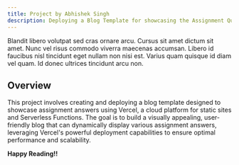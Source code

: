 ```yaml
---
title: Project by Abhishek Singh
description: Deploying a Blog Template for showcasing the Assignment Questions via Vercel
---
```


Blandit libero volutpat sed cras ornare arcu. Cursus sit amet dictum sit amet. Nunc vel risus commodo viverra maecenas accumsan. Libero id faucibus nisl tincidunt eget nullam non nisi est. Varius quam quisque id diam vel quam. Id donec ultrices tincidunt arcu non.

## Overview

This project involves creating and deploying a blog template designed to showcase assignment answers using Vercel, a cloud platform for static sites and Serverless Functions. The goal is to build a visually appealing, user-friendly blog that can dynamically display various assignment answers, leveraging Vercel's powerful deployment capabilities to ensure optimal performance and scalability.


**Happy Reading!!**